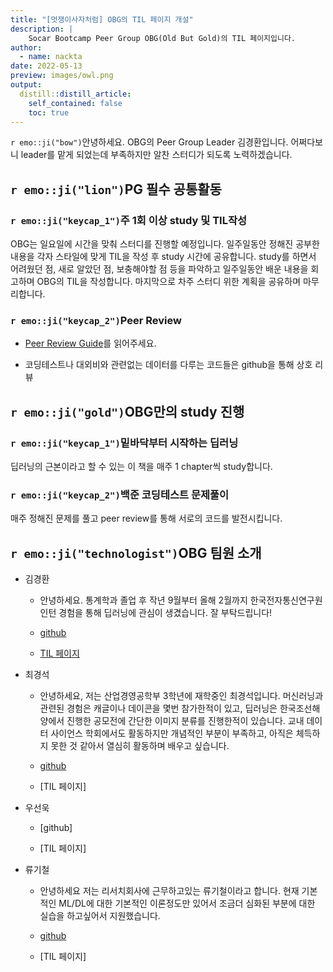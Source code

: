 ```yaml
---
title: "[멋쟁이사자처럼] OBG의 TIL 페이지 개설"
description: |
    Socar Bootcamp Peer Group OBG(Old But Gold)의 TIL 페이지입니다.
author:
  - name: nackta
date: 2022-05-13
preview: images/owl.png
output:
  distill::distill_article:
    self_contained: false
    toc: true
---
```


`r emo::ji("bow")`안녕하세요. OBG의 Peer Group Leader 김경환입니다. 어쩌다보니 leader를 맡게 되었는데 부족하지만 알찬 스터디가 되도록 노력하겠습니다.

## `r emo::ji("lion")`PG 필수 공통활동

### `r emo::ji("keycap_1")`주 1회 이상 study 및 TIL작성

OBG는 일요일에 시간을 맞춰 스터디를 진행할 예정입니다. 일주일동안 정해진 공부한 내용을 각자 스타일에 맞게 TIL을 작성 후 study 시간에 공유합니다. study를 하면서 어려웠던 점, 새로 알았던 점, 보충해야할 점 등을 파악하고 일주일동안 배운 내용을 회고하며 OBG의 TIL을 작성합니다. 마지막으로 차주 스터디 위한 계획을 공유하며 마무리합니다.

### `r emo::ji("keycap_2")`Peer Review

- [Peer Review Guide](https://likelion.notion.site/Peer-Review-Guide-981988d903cf4e85861dbcd0605179f3)를 읽어주세요.

- 코딩테스트나 대외비와 관련없는 데이터를 다루는 코드들은 github을 통해 상호 리뷰

## `r emo::ji("gold")`OBG만의 study 진행

### `r emo::ji("keycap_1")`밑바닥부터 시작하는 딥러닝

딥러닝의 근본이라고 할 수 있는 이 책을 매주 1 chapter씩 study합니다.

### `r emo::ji("keycap_2")`백준 코딩테스트 문제풀이

매주 정해진 문제를 풀고 peer review를 통해 서로의 코드를 발전시킵니다.

## `r emo::ji("technologist")`OBG 팀원 소개

- 김경환
    
    - 안녕하세요. 통계학과 졸업 후 작년 9월부터 올해 2월까지 한국전자통신연구원 인턴 경험을 통해 딥러닝에 관심이 생겼습니다. 잘 부탁드립니다!
    
    - [github](https://github.com/nackta)
    
    - [TIL 페이지](https://nackta.github.io/til.html)

- 최경석

    - 안녕하세요, 저는 산업경영공학부 3학년에 재학중인 최경석입니다. 머신러닝과 관련된 경험은 캐글이나 데이콘을 몇번 참가한적이 있고, 딥러닝은 한국조선해양에서 진행한 공모전에 간단한 이미지 분류를 진행한적이 있습니다. 교내 데이터 사이언스 학회에서도 활동하지만 개념적인 부분이 부족하고, 아직은 체득하지 못한 것 같아서 열심히 활동하며 배우고 싶습니다.
    
    - [github](https://github.com/kyle9909)
    
    - [TIL 페이지]

- 우선욱

    - [github]

    - [TIL 페이지]

- 류기철 

    - 안녕하세요 저는 리서치회사에 근무하고있는 류기철이라고 합니다. 현재 기본적인 ML/DL에 대한 기본적인 이론정도만 있어서 조금더 심화된 부분에 대한 실습을 하고싶어서 지원했습니다.
    
    - [github](https://github.com/ryugicheol)
    
    - [TIL 페이지]
